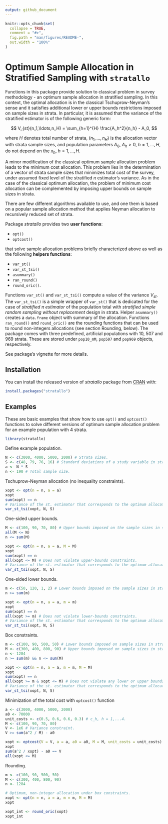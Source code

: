 ```yaml
---
output: github_document
---
```


<!-- README.md is generated from README.Rmd. Please edit that file -->

```r
knitr::opts_chunk$set(
  collapse = TRUE,
  comment = "#>",
  fig.path = "man/figures/README-",
  out.width = "100%"
)
```

\def\R{{\mathbb R}}
\def\x{\mathbf x}
\def\n{\mathbf n}
\newcommand{\texteq}{\mathrm}

# Optimum Sample Allocation in Stratified Sampling with `stratallo`

<!-- badges: start -->
<!-- badges: end -->

Functions in this package provide solution to classical problem in survey
methodology - an optimum sample allocation in stratified sampling. In this
context, the optimal allocation is in the classical Tschuprow-Neyman's sense and
it satisfies additional lower or upper bounds restrictions imposed on sample
sizes in strata. In particular, it is assumed that the variance of the
stratified estimator is of the following generic form:

$$
  V_{st}(n_1,\ldots,n_H) = \sum_{h=1}^{H} \frac{A_h^2}{n_h} - A_0,
$$

where $H$ denotes total number of strata, $(n_1,\ldots,n_H)$ is the allocation
vector with strata sample sizes, and population parameters
$A_0$, $A_h > 0$, $h = 1,\ldots,H$, do not depend on the $x_h$, $h = 1,\ldots,H$.

A minor modification of the classical optimum sample allocation problem leads
to the minimum cost allocation. This problem lies in the determination of a
vector of strata sample sizes that minimizes total cost of the survey, under
assumed fixed level of the stratified $\pi$ estimator's variance. As in the case
of the classical optimum allocation, the problem of minimum cost allocation can
be complemented by imposing upper bounds on sample sizes in strata.

There are few different algorithms available to use, and one them is based on
a popular sample allocation method that applies Neyman allocation to recursively
reduced set of strata.
  
Package *stratallo* provides two **user functions**:

* `opt()`
* `optcost()`

that solve sample allocation problems briefly characterized above as well as the
following **helpers functions**:

* `var_st()`
* `var_st_tsi()`
* `asummary()`
* `ran_round()`
* `round_oric()`.

Functions `var_st()` and `var_st_tsi()` compute a value of the variance $V_{st}$.
The `var_st_tsi()` is a simple wrapper of `var_st()` that is dedicated for the
case of *stratified $\pi$ estimator* of the population total with *stratified
simple random sampling without replacement* design in strata.
Helper `asummary()` creates a `data.frame` object with summary of the allocation.
Functions `ran_round()` and `round_oric()` are the rounding functions that can
be used to round non-integers allocations (see section Rounding, below).
The package comes with three predefined, artificial populations with 10, 507
and 969 strata. These are stored under `pop10_mM`, `pop507` and `pop969`
objects, respectively.

See package's vignette for more details.

## Installation

You can install the released version of *stratallo* package from
[CRAN](https://CRAN.R-project.org) with:

``` r
install.packages("stratallo")
```

## Examples

These are basic examples that show how to use `opt()` and `optcost()` functions
to solve different versions of optimum sample allocation problem for an example
population with 4 strata.

```r
library(stratallo)
```

Define example population.

```r
N <- c(3000, 4000, 5000, 2000) # Strata sizes.
S <- c(48, 79, 76, 16) # Standard deviations of a study variable in strata.
a <- N * S
n <- 190 # Total sample size.
```

Tschuprow-Neyman allocation (no inequality constraints).

```r
xopt <- opt(n = n, a = a)
xopt
sum(xopt) == n
# Variance of the st. estimator that corresponds to the optimum allocation.
var_st_tsi(xopt, N, S)
```

One-sided upper bounds.

```r
M <- c(100, 90, 70, 80) # Upper bounds imposed on the sample sizes in strata.
all(M <= N)
n <= sum(M)

xopt <- opt(n = n, a = a, M = M)
xopt
sum(xopt) == n
all(xopt <= M) # Does not violate upper-bounds constraints.
# Variance of the st. estimator that corresponds to the optimum allocation.
var_st_tsi(xopt, N, S)
```

One-sided lower bounds.

```r
m <- c(50, 120, 1, 2) # Lower bounds imposed on the sample sizes in strata.
n >= sum(m)

xopt <- opt(n = n, a = a, m = m)
xopt
sum(xopt) == n
all(xopt >= m) # Does not violate lower-bounds constraints.
# Variance of the st. estimator that corresponds to the optimum allocation.
var_st_tsi(xopt, N, S)
```

Box constraints.

```r
m <- c(100, 90, 500, 50) # Lower bounds imposed on sample sizes in strata.
M <- c(300, 400, 800, 90) # Upper bounds imposed on sample sizes in strata.
n <- 1284
n >= sum(m) && n <= sum(M)

xopt <- opt(n = n, a = a, m = m, M = M)
xopt
sum(xopt) == n
all(xopt >= m & xopt <= M) # Does not violate any lower or upper bounds constraints.
# Variance of the st. estimator that corresponds to the optimum allocation.
var_st_tsi(xopt, N, S)
```

Minimization of the total cost with `optcost()` function

```r
a <- c(3000, 4000, 5000, 2000)
a0 <- 70000
unit_costs <- c(0.5, 0.6, 0.6, 0.3) # c_h, h = 1,...4.
M <- c(100, 90, 70, 80)
V <- 1e6 # Variance constraint.
V >= sum(a^2 / M) - a0

xopt <- optcost(V = V, a = a, a0 = a0, M = M, unit_costs = unit_costs)
xopt
sum(a^2 / xopt) - a0 == V
all(xopt <= M)
```

Rounding.

```r
m <- c(100, 90, 500, 50)
M <- c(300, 400, 800, 90)
n <- 1284

# Optimum, non-integer allocation under box constraints.
xopt <- opt(n = n, a = a, m = m, M = M)
xopt

xopt_int <- round_oric(xopt)
xopt_int
```
